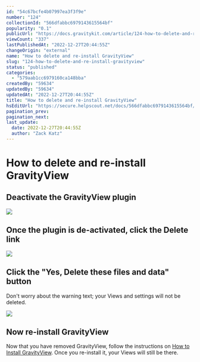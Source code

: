 ```yaml
---
id: "54c67bcfe4b07997ea3f3f9e"
number: "124"
collectionId: "566dfabbc6979143615564bf"
popularity: "0.1"
publicUrl: "https://docs.gravitykit.com/article/124-how-to-delete-and-re-install-gravityview"
viewCount: "337"
lastPublishedAt: "2022-12-27T20:44:55Z"
changeOrigin: "external"
name: "How to delete and re-install GravityView"
slug: "124-how-to-delete-and-re-install-gravityview"
status: "published"
categories: 
  - "579aab1cc6979160ca148bba"
createdBy: "59634"
updatedBy: "59634"
updatedAt: "2022-12-27T20:44:55Z"
title: "How to delete and re-install GravityView"
hsEditUrl: "https://secure.helpscout.net/docs/566dfabbc6979143615564bf/article/54c67bcfe4b07997ea3f3f9e"
pagination_prev: 
pagination_next: 
last_update:
  date: 2022-12-27T20:44:55Z
  author: "Zack Katz"
---
```


# How to delete and re-install GravityView

## Deactivate the GravityView plugin

![](https://www.gravitykit.com/wp-content/uploads/2018/01/deactivate-the-gravityview-plugin.png?1407261229)

## Once the plugin is de-activated, click the Delete link

![](https://www.gravitykit.com/wp-content/uploads/2018/01/once-the-plugin-is-de-activated-click-the-delete-link.png?1407261230)

## Click the "Yes, Delete these files and data" button

Don't worry about the warning text; your Views and settings will not be deleted.

![](https://www.gravitykit.com/wp-content/uploads/2018/01/click-the-yes-delete-these-files-and-data-button.png?1407261231)

## Now re-install GravityView

Now that you have removed GravityView, follow the instructions on [How to Install GravityView](https://docs.gravitykit.com/article/69-installing-gravityview). Once you re-install it, your Views will still be there.